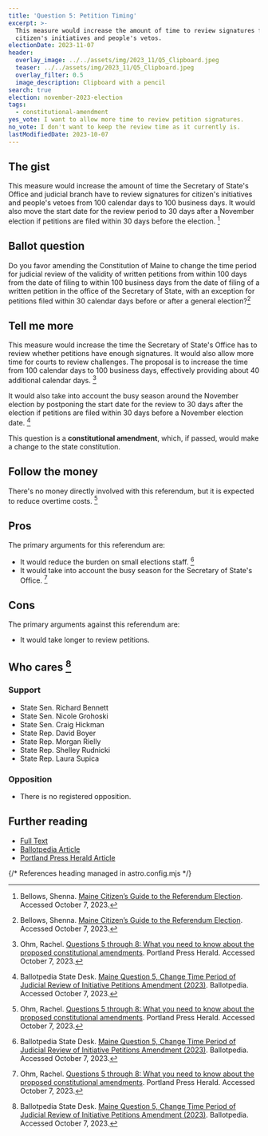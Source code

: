 ```yaml
---
title: 'Question 5: Petition Timing'
excerpt: >-
  This measure would increase the amount of time to review signatures for
  citizen's initiatives and people's vetos.
electionDate: 2023-11-07
header:
  overlay_image: ../../assets/img/2023_11/Q5_Clipboard.jpeg
  teaser: ../../assets/img/2023_11/Q5_Clipboard.jpeg
  overlay_filter: 0.5
  image_description: Clipboard with a pencil
search: true
election: november-2023-election
tags:
  - constitutional-amendment
yes_vote: I want to allow more time to review petition signatures.
no_vote: I don't want to keep the review time as it currently is.
lastModifiedDate: 2023-10-07
---
```


## The gist

This measure would increase the amount of time the Secretary of State's Office and judicial branch have to review signatures for citizen's initiatives and people's vetoes from 100 calendar days to 100 business days. It would also move the start date for the review period to 30 days after a November election if petitions are filed within 30 days before the election. [^2]

## Ballot question

Do you favor amending the Constitution of Maine to change the time period for judicial review of the validity of written petitions from within 100 days from the date of filing to within 100 business days from the date of filing of a written petition in the office of the Secretary of State, with an exception for petitions filed within 30 calendar days before or after a general election?[^2]

<YesNoTable yesContent={frontmatter.yes_vote} noContent={frontmatter.no_vote} />

## Tell me more

This measure would increase the time the Secretary of State's Office has to review whether petitions have enough signatures. It would also allow more time for courts to review challenges. The proposal is to increase the time from 100 calendar days to 100 business days, effectively providing about 40 additional calendar days. [^4]

It would also take into account the busy season around the November election by postponing the start date for the review to 30 days after the election if petitions are filed within 30 days before a November election date. [^3]

This question is a **constitutional amendment**, which, if passed, would make a change to the state constitution.

## Follow the money

There's no money directly involved with this referendum, but it is expected to reduce overtime costs. [^4]

## Pros

The primary arguments for this referendum are:

- It would reduce the burden on small elections staff. [^3]
- It would take into account the busy season for the Secretary of State's Office. [^4]

## Cons

The primary arguments against this referendum are:

- It would take longer to review petitions.

## Who cares [^3]

### Support

- State Sen. Richard Bennett
- State Sen. Nicole Grohoski
- State Sen. Craig Hickman
- State Rep. David Boyer
- State Rep. Morgan Rielly
- State Rep. Shelley Rudnicki
- State Rep. Laura Supica

### Opposition

- There is no registered opposition.

## Further reading

- [Full Text](https://legislature.maine.gov/legis/bills/getPDF.asp?paper=HP0648&item=1&snum=131)<br />
- [Ballotpedia Article](<https://ballotpedia.org/Maine_Question_5,_Change_Time_Period_of_Judicial_Review_of_Initiative_Petitions_Amendment_(2023)>)<br />
- [Portland Press Herald Article](https://www.pressherald.com/2023/10/06/questions-5-through-8-what-you-need-to-know-about-the-proposed-constitutional-amendments/)

{/* References heading managed in astro.config.mjs */}
[^1]: Maine State Legislature. [RESOLUTION, Proposing an Amendment to the Constitution of Maine Regarding the Timing of Judicial Review of the Determination of the Validity of Written Petitions](https://legislature.maine.gov/legis/bills/getPDF.asp?paper=HP0648&item=1&snum=131). Accessed October 7, 2023.
[^2]: Bellows, Shenna. [Maine Citizen’s Guide to the Referendum Election](https://www.maine.gov/sos/cec/elec/upcoming/pdf/citizensguide23.pdf). Accessed October 7, 2023.
[^3]: Ballotpedia State Desk. [Maine Question 5, Change Time Period of Judicial Review of Initiative Petitions Amendment (2023)](https://ballotpedia.org/Maine_Question_5,_Change_Time_Period_of_Judicial_Review_of_Initiative_Petitions_Amendment_(2023)). Ballotpedia. Accessed October 7, 2023.
[^4]: Ohm, Rachel. [Questions 5 through 8: What you need to know about the proposed constitutional amendments](https://www.pressherald.com/2023/10/06/questions-5-through-8-what-you-need-to-know-about-the-proposed-constitutional-amendments/). Portland Press Herald. Accessed October 7, 2023.
